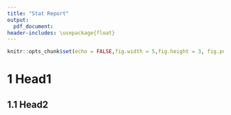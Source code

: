 ```yaml
---
title: "Stat Report"
output:
  pdf_document:       
header-includes: \usepackage{float}
---
```


```r
knitr::opts_chunk$set(echo = FALSE,fig.width = 5,fig.height = 3, fig.pos='h')

```

                  
# **1 Head1**

## **1.1 Head2**              
           





